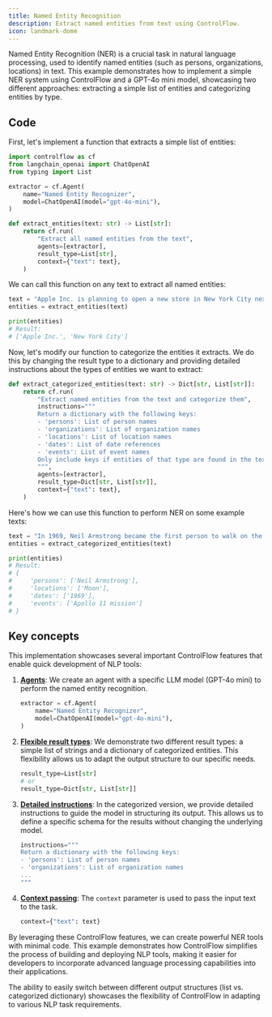 ```yaml
---
title: Named Entity Recognition
description: Extract named entities from text using ControlFlow.
icon: landmark-dome
---
```


Named Entity Recognition (NER) is a crucial task in natural language processing, used to identify named entities (such as persons, organizations, locations) in text. This example demonstrates how to implement a simple NER system using ControlFlow and a GPT-4o mini model, showcasing two different approaches: extracting a simple list of entities and categorizing entities by type.

## Code

First, let's implement a function that extracts a simple list of entities:

```python
import controlflow as cf
from langchain_openai import ChatOpenAI
from typing import List

extractor = cf.Agent(
    name="Named Entity Recognizer",
    model=ChatOpenAI(model="gpt-4o-mini"),
)

def extract_entities(text: str) -> List[str]:
    return cf.run(
        "Extract all named entities from the text",
        agents=[extractor],
        result_type=List[str],
        context={"text": text},
    )
```

We can call this function on any text to extract all named entities:

```python Simple extraction
text = "Apple Inc. is planning to open a new store in New York City next month."
entities = extract_entities(text)

print(entities)
# Result: 
# ['Apple Inc.', 'New York City']
```

Now, let's modify our function to categorize the entities it extracts. We do this by changing the result type to a dictionary and providing detailed instructions about the types of entities we want to extract:

```python
def extract_categorized_entities(text: str) -> Dict[str, List[str]]:
    return cf.run(
        "Extract named entities from the text and categorize them",
        instructions="""
        Return a dictionary with the following keys:
        - 'persons': List of person names
        - 'organizations': List of organization names
        - 'locations': List of location names
        - 'dates': List of date references
        - 'events': List of event names
        Only include keys if entities of that type are found in the text.
        """,
        agents=[extractor],
        result_type=Dict[str, List[str]],
        context={"text": text},
    )
```

Here's how we can use this function to perform NER on some example texts:

```python Categorized extraction
text = "In 1969, Neil Armstrong became the first person to walk on the Moon during the Apollo 11 mission."
entities = extract_categorized_entities(text)

print(entities)
# Result:
# {
#     'persons': ['Neil Armstrong'],
#     'locations': ['Moon'],
#     'dates': ['1969'],
#     'events': ['Apollo 11 mission']
# }
```

## Key concepts

This implementation showcases several important ControlFlow features that enable quick development of NLP tools:

1. **[Agents](/concepts/agents)**: We create an agent with a specific LLM model (GPT-4o mini) to perform the named entity recognition.

   ```python
   extractor = cf.Agent(
       name="Named Entity Recognizer",
       model=ChatOpenAI(model="gpt-4o-mini"),
   )
   ```

2. **[Flexible result types](/concepts/tasks/task-results)**: We demonstrate two different result types: a simple list of strings and a dictionary of categorized entities. This flexibility allows us to adapt the output structure to our specific needs.

   ```python
   result_type=List[str]
   # or
   result_type=Dict[str, List[str]]
   ```

3. **[Detailed instructions](/concepts/tasks#instructions)**: In the categorized version, we provide detailed instructions to guide the model in structuring its output. This allows us to define a specific schema for the results without changing the underlying model.

   ```python
   instructions="""
   Return a dictionary with the following keys:
   - 'persons': List of person names
   - 'organizations': List of organization names
   ...
   """
   ```

4. **[Context passing](/concepts/tasks#context)**: The `context` parameter is used to pass the input text to the task.

   ```python
   context={"text": text}
   ```

By leveraging these ControlFlow features, we can create powerful NER tools with minimal code. This example demonstrates how ControlFlow simplifies the process of building and deploying NLP tools, making it easier for developers to incorporate advanced language processing capabilities into their applications.

The ability to easily switch between different output structures (list vs. categorized dictionary) showcases the flexibility of ControlFlow in adapting to various NLP task requirements.